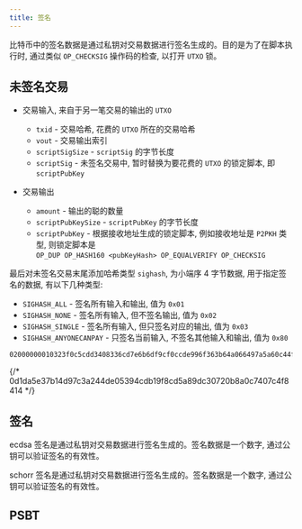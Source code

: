 ```yaml
---
title: 签名
---
```


比特币中的签名数据是通过私钥对交易数据进行签名生成的。目的是为了在脚本执行时, 通过类似 `OP_CHECKSIG` 操作码的检查, 以打开 `UTXO` 锁。

## 未签名交易

- 交易输入, 来自于另一笔交易的输出的 `UTXO`

  - `txid` - 交易哈希, 花费的 `UTXO` 所在的交易哈希
  - `vout` - 交易输出索引
  - `scriptSigSize` - `scriptSig` 的字节长度
  - `scriptSig` - 未签名交易中, 暂时替换为要花费的 `UTXO` 的锁定脚本, 即 `scriptPubKey`

- 交易输出

  - `amount` - 输出的聪的数量
  - `scriptPubKeySize` - `scriptPubKey` 的字节长度
  - `scriptPubKey` - 根据接收地址生成的锁定脚本, 例如接收地址是 `P2PKH` 类型, 则锁定脚本是 <br /> `OP_DUP OP_HASH160 <pubKeyHash> OP_EQUALVERIFY OP_CHECKSIG`

<UnSignTransactionBuilder />

<TransactionSplitTab
  hex='02000000010323f0c5cdd3408336cd7e6b6df9cf0ccde996f363b64a066497a5a60c44f7e4000000006a473044022061c1fc152fe6ebd54c1b5d0961f8aed9ed90a35d1b0d40348b2aa310ab3b2a1a02203477df635026ca5c2f178e97b6f139ce3cd2d9317e75d6ae26c74858158ef45d012102e80f2893a4879f747c0536c4fe79b3a735eee28a275035b47f8263763166ead9ffffffff021027000000000000225120b2049a6d884575fe95e3fcaeaedae4ec4feaecccc30fad156f12923753c0954ea65e0100000000001976a914c189d7f7ea4333daec66a645cb3388163c22900b88ac00000000'
  txid='e4f7440ca6a59764064ab663f396e9cd0ccff96d6b7ecd368340d3cdc5f02303'
/>

最后对未签名交易末尾添加哈希类型 `sighash`, 为小端序 4 字节数据, 用于指定签名的数据, 有以下几种类型:

- `SIGHASH_ALL` - 签名所有输入和输出, 值为 `0x01`
- `SIGHASH_NONE` - 签名所有输入, 但不签名输出, 值为 `0x02`
- `SIGHASH_SINGLE` - 签名所有输入, 但只签名对应的输出, 值为 `0x03`
- `SIGHASH_ANYONECANPAY` - 只签名当前输入, 不签名其他输入和输出, 值为 `0x80`

```text
02000000010323f0c5cdd3408336cd7e6b6df9cf0ccde996f363b64a066497a5a60c44f7e4000000001976a914c189d7f7ea4333daec66a645cb3388163c22900b88acffffffff016400000000000000225120b2049a6d884575fe95e3fcaeaedae4ec4feaecccc30fad156f12923753c0954e0000000001000000
```

<SignedTransactionBuilder hex='02000000010323f0c5cdd3408336cd7e6b6df9cf0ccde996f363b64a066497a5a60c44f7e4000000001976a914c189d7f7ea4333daec66a645cb3388163c22900b88acffffffff016400000000000000225120b2049a6d884575fe95e3fcaeaedae4ec4feaecccc30fad156f12923753c0954e0000000001000000' />

{/* 0d1da5e37b14d97c3a244de05394cdb19f8cd5a89dc30720b8a0c7407c4f8414 */}

<TransactionSplitTab
  hex='02000000010323f0c5cdd3408336cd7e6b6df9cf0ccde996f363b64a066497a5a60c44f7e4000000006a473044022061c1fc152fe6ebd54c1b5d0961f8aed9ed90a35d1b0d40348b2aa310ab3b2a1a02203477df635026ca5c2f178e97b6f139ce3cd2d9317e75d6ae26c74858158ef45d012102e80f2893a4879f747c0536c4fe79b3a735eee28a275035b47f8263763166ead9ffffffff021027000000000000225120b2049a6d884575fe95e3fcaeaedae4ec4feaecccc30fad156f12923753c0954ea65e0100000000001976a914c189d7f7ea4333daec66a645cb3388163c22900b88ac00000000'
  txid='e4f7440ca6a59764064ab663f396e9cd0ccff96d6b7ecd368340d3cdc5f02303'
  isTestnet={true}
/>

<TransactionSplitTab
  hex='020000000001011b2ffe749d2333c5dbcbe9b812e1aef49cb6e0f0143151f1b44c5d0f20b13ca00100000000fdffffff02a0860100000000001976a914c189d7f7ea4333daec66a645cb3388163c22900b88ac67360a0000000000225120b494169f485231b6f428d3ce782cdaccc6b6bfd5d1a45802b62848d1b74c04f1014060269c7979be5a482056745ec5d51b5292cbc7e329cf7b932db67287e04ab7366ba50b747d83ee2e563ef8b9b4dbeb277fe81c093be1641254a866cba70cbbf500000000'
  txid='e4f7440ca6a59764064ab663f396e9cd0ccff96d6b7ecd368340d3cdc5f02303'
/>

<TransactionFieldsTable />

## 签名

ecdsa 签名是通过私钥对交易数据进行签名生成的。签名数据是一个数字, 通过公钥可以验证签名的有效性。

schorr 签名是通过私钥对交易数据进行签名生成的。签名数据是一个数字, 通过公钥可以验证签名的有效性。

## PSBT
